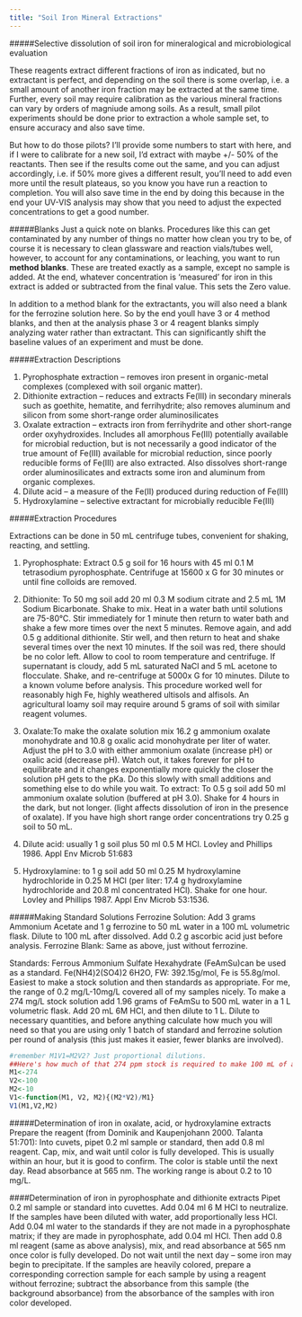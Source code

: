 ```yaml
---
title: "Soil Iron Mineral Extractions"
---
```

#####Selective dissolution of soil iron for mineralogical and microbiological evaluation

These reagents extract different fractions of iron as indicated, but no extractant is perfect, and depending on the soil there is some overlap, i.e. a small amount of another iron fraction may be extracted at the same time. Further, every soil may require calibration as the various mineral fractions can vary by orders of magniude among soils. As a result, small pilot experiments should be done prior to extraction a whole sample set, to ensure accuracy and also save time.

But how to do those pilots? I'll provide some numbers to start with here, and if I were to calibrate for a new soil, I'd extract with maybe +/- 50% of the reactants. Then see if the results come out the same, and you can adjust accordingly, i.e. if 50% more gives a different result, you'll need to add even more until the result plateaus, so you know you have run a reaction to completion. You will also save time in the end by doing this because in the end your UV-VIS analysis may show that you need to adjust the expected concentrations to get a good number.

#####Blanks
Just a quick note on blanks. Procedures like this can get contaminated by any number of things no matter how clean you try to be, of course it is necessary to clean glassware and reaction vials/tubes well, however, to account for any contaminations, or leaching, you want to run **method blanks**. These are treated exactly as a sample, except no sample is added. At the end, whatever concentration is 'measured' for iron in this extract is added or subtracted from the final value. This sets the Zero value. 

In addition to a method blank for the extractants, you will also need a blank for the ferrozine solution here. So by the end youll have 3 or 4 method blanks, and then at the analysis phase 3 or 4 reagent blanks simply analyzing water rather than extractant. This can significantly shift the baseline values of an experiment and must be done.

#####Extraction Descriptions

1.	Pyrophosphate extraction – removes iron present in organic-metal complexes (complexed with soil organic matter).  
2.	Dithionite extraction – reduces and extracts Fe(III) in secondary minerals such as goethite, hematite, and ferrihydrite; also removes aluminum and silicon from some short-range order aluminosilicates
3.	Oxalate extraction – extracts iron from ferrihydrite and other short-range order oxyhydroxides. Includes all amorphous Fe(III) potentially available for microbial reduction, but is not necessarily a good indicator of the true amount of Fe(III) available for microbial reduction, since poorly reducible forms of Fe(III) are also extracted. Also dissolves short-range order aluminosilicates and extracts some iron and aluminum from organic complexes.
4.	Dilute acid – a measure of the Fe(II) produced during reduction of Fe(III)
5.	Hydroxylamine – selective extractant for microbially reducible Fe(III)

#####Extraction Procedures  

Extractions can be done in 50 mL centrifuge tubes, convenient for shaking, reacting, and settling.  

1.	Pyrophosphate: Extract 0.5 g soil for 16 hours with 45 ml 0.1 M tetrasodium pyrophosphate. Centrifuge at 15600 x G for 30 minutes or until fine colloids are removed.

2.	Dithionite: To 50 mg soil add 20 ml 0.3 M sodium citrate and 2.5 mL 1M Sodium Bicarbonate. Shake to mix. Heat in a water bath until solutions are 75-80&deg;C. Stir immediately for 1 minute then return to water bath and shake a few more times over the next 5 minutes. Remove again, and add 0.5 g additional dithionite. Stir well, and then return to heat and shake several times over the next 10 minutes. If the soil was red, there should be no color left. Allow to cool to room temperature and centrifuge. If supernatant is cloudy, add 5 mL saturated NaCl and 5 mL acetone to flocculate. Shake, and re-centrifuge at 5000x G for 10 minutes. Dilute to a known volume before analysis. This procedure worked well for reasonably high Fe, highly weathered ultisols and alfisols. An agricultural loamy soil may require around 5 grams of soil with similar reagent volumes.

3.	Oxalate:To make the oxalate solution mix 16.2 g ammonium oxalate monohydrate and 10.8 g oxalic acid monohydrate per liter of water. Adjust the pH to 3.0 with either ammonium oxalate (increase pH) or oxalic acid (decrease pH). Watch out, it takes forever for pH to equilibrate and it changes exponentially more quickly the closer the solution pH gets to the pKa. Do this slowly with small additions and something else to do while you wait. To extract: To 0.5 g soil add 50 ml ammonium oxalate solution (buffered at pH 3.0). Shake for 4 hours in the dark, but not longer. (light affects dissolution of iron in the presence of oxalate). If you have high short range order concentrations try 0.25 g soil to 50 mL.

4.	Dilute acid: usually 1 g soil plus 50 ml 0.5 M HCl. Lovley and Phillips 1986. Appl Env Microb 51:683

5.	Hydroxylamine: to 1 g soil add 50 ml 0.25 M hydroxylamine hydrochloride in 0.25 M HCl (per liter: 17.4 g hydroxylamine hydrochloride and 20.8 ml concentrated HCl). Shake for one hour. Lovley and Phillips 1987. Appl Env Microb 53:1536.

#####Making Standard Solutions
Ferrozine Solution: Add 3 grams Ammonium Acetate  and 1 g ferrozine to 50 mL water in a 100 mL volumetric flask. Dilute to 100 mL after dissolved. Add 0.2 g ascorbic acid just before analysis.
Ferrozine Blank: Same as above, just without ferrozine. 

Standards: Ferrous Ammonium Sulfate Hexahydrate (FeAmSu)can be used as a standard. Fe(NH4)2(SO4)2 6H2O, FW: 392.15g/mol, Fe is 55.8g/mol.
Easiest to make a stock solution and then standards as appropriate. For me, the range of 0.2 mg/L-10mg/L covered all of my samples nicely.
To make a 274 mg/L stock solution add 1.96 grams of FeAmSu to 500 mL water in a 1 L volumetric flask. Add 20 mL 6M HCl, and then dilute to 1 L.
Dilute to necessary quantities, and before anything calculate how much you will need so that you are using only 1 batch of standard and ferrozine solution per round of analysis (this just makes it easier, fewer blanks are involved).
```r
#remember M1V1=M2V2? Just proportional dilutions.
##Here's how much of that 274 ppm stock is required to make 100 mL of a 10 ppm standard, can repeat for other standrards.
M1<-274
V2<-100
M2<-10
V1<-function(M1, V2, M2){(M2*V2)/M1}
V1(M1,V2,M2)

```

#####Determination of iron in oxalate, acid, or hydroxylamine extracts
Prepare the reagent (from Dominik and Kaupenjohann 2000. Talanta 51:701): Into cuvets, pipet 0.2 ml sample or standard, then add 0.8 ml reagent. Cap, mix, and wait until color is fully developed. This is usually within an hour, but it is good to confirm. The color is stable until the next day. Read absorbance at 565 nm. The working range is about 0.2 to 10 mg/L.

####Determination of iron in pyrophosphate and dithionite extracts
Pipet 0.2 ml sample or standard into cuvettes. Add 0.04 ml 6 M HCl to neutralize. If the samples have been diluted with water, add proportionally less HCl. Add 0.04 ml water to the standards if they are not made in a pyrophosphate matrix; if they are made in pyrophosphate, add 0.04 ml HCl. Then add 0.8 ml reagent (same as above analysis), mix, and read absorbance at 565 nm once color is fully developed. Do not wait until the next day – some iron may begin to precipitate. If the samples are heavily colored, prepare a corresponding correction sample for each sample by using a reagent without ferrozine; subtract the absorbance from this sample (the background absorbance) from the absorbance of the samples with iron color developed.

